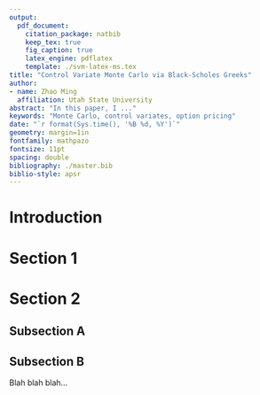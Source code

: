 ---
output: 
  pdf_document:
    citation_package: natbib
    keep_tex: true
    fig_caption: true
    latex_engine: pdflatex
    template: ./svm-latex-ms.tex
title: "Control Variate Monte Carlo via Black-Scholes Greeks"
author:
- name: Zhao Ming
  affiliation: Utah State University
abstract: "In this paper, I ..."
keywords: "Monte Carlo, control variates, option pricing"
date: "`r format(Sys.time(), '%B %d, %Y')`"
geometry: margin=1in
fontfamily: mathpazo
fontsize: 11pt
spacing: double
bibliography: ./master.bib
biblio-style: apsr
---

# Introduction


# Section 1


# Section 2


## Subsection A


## Subsection B

Blah blah blah...


<!--
# References
\setlength{\parindent}{-0.2in}
\setlength{\leftskip}{0.2in}
\setlength{\parskip}{8pt}
\vspace*{-0.2in}
\noindent
-->


